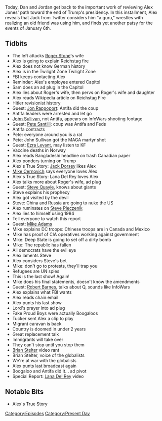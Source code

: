 {{DEFAULTSORT:
    #_EPISODE_0522:January 14-17, 2021
}}{{Episode
    | title             = January 14-17, 2021
    | caption           = Listen to this episode on [https://knowledgefight.libsyn.com/522-january-14-17-2021 Libsyn] [https://open.spotify.com/episode/2ZlORSeYqizodEyex6jJDn Spotify], Read the [[Transcript/522: January 14-17, 2021|Unofficial Transcript]]
    | episodeNumber     = 522
    | length            = 02:20:48
    | airDate           = January 20, 2021
    | coverageStartDate = January 14, 2021
    | coverageEndDate   = January 17, 2021
    | episodeType       = [[:Category:Present Day|Present Day]]
    | appearance        = [[Roger Stone]], [[Jon Rappoport]], [[John Sullivan]], [[Pete Santilli]], [[Ezra Levant]], [[Jack Dorsey]], [[Mike Cernovich]], [[Lana Del Rey]], [[Steve Quayle]], [[Mike Adams]], [[Robert Barnes]], [[Tucker Carlson]], [[Brian Stelter]]
    | previousEpisode   = [[521: Salt Break]]
    | nextEpisode       = [[523: January 18-19, 2021]]
}}

{{Stub}}

Today, Dan and Jordan get back to the important work of reviewing Alex Jones' path toward the end of Trump's presidency. In this installment, Alex reveals that Jack from Twitter considers him "a guru," wrestles with realizing an old friend was using him, and finds yet another patsy for the events of January 6th.

==Tidbits==

*The left attacks [[Roger Stone]]'s wife
*Alex is going to explain Reichstag fire
*Alex does not know German history
*Alex is in the Twilight Zone Twilight Zone
*FBI keeps contacting Alex
*Reminder: Alex's employee entered Capitol
*Sam does an ad plug in the Capitol
*Alex lies about Roger's wife, then pervs on Roger's wife and daughter
*Alex reads Wikipedia article on Reichstag Fire
*Hitler revisionist history
*Guest: [[Jon Rappoport]]: Antifa did the coup
*Antifa leaders were arrested and let go
*[[John Sullivan]], not Antifa, appears on InfoWars shooting footage
*Guest: [[Pete Santilli]]: coup was Antifa and Feds
*Antifa contracts
*Pete: everyone around you is a rat
*Pete: John Sullivan got the MAGA martyr shot
*Guest: [[Ezra Levant]], may listen to KF
*Vaccine deaths in Norway
*Alex reads Bangladeshi headline on trash Canadian paper
*Alex ponders turning on Trump
*Alex's True Story: [[Jack Dorsey]] likes Alex
*[[Mike Cernovich]] says everyone loves Alex
*Alex's True Story: Lana Del Rey loves Alex
*Alex talks more about Roger's wife, ad plug
*Guest: [[Steve Quayle]], knows about giants
*Steve explains his prophecy
*Alex got visited by the devil
*Steve: China and Russia are going to nuke the US
*Alex ruminates on [[Steve Pieczenik]]
*Alex lies to himself using 1984
*Tell everyone to watch this report
*Guest: [[Mike Adams]]
*Mike explains DC troops: Chinese troops are in Canada and Mexico
*Mike has proof of CIA operatives working against government
*Mike: Deep State is going to set off a dirty bomb
*Mike: The republic has fallen
*All democrats have the evil eye
*Alex laments Steve
*Alex considers Steve's bet
*Mike: don't go to protests, they'll trap you
*Refugees are UN spies
*This is the last show! Again!
*Mike does his final statements, doesn't know the amendments
*Guest: [[Robert Barnes]], talks about Q, sounds like InfoWars
*Alex explains what FBI wants
*Alex reads chain email
*Alex punts his last show
*Lord's prayer into ad plug
*Fake Proud Boys were actually Boogaloos
*Tucker sent Alex a clip to play
*Migrant caravan is back
*Country is doomed in under 2 years
*Great replacement talk
*Immigrants will take over
*They can't stop until you stop them
*[[Brian Stelter]] video rant
*Brian Stelter, voice of the globalists
*We're at war with the globalists
*Alex punts last broadcast again
*Boogaloo and Antifa did it... ad pivot
*Special Report: [[Lana Del Rey]] video

==Notable Bits==

*Alex's True Story

[[Category:Episodes]]
[[Category:Present Day]]

